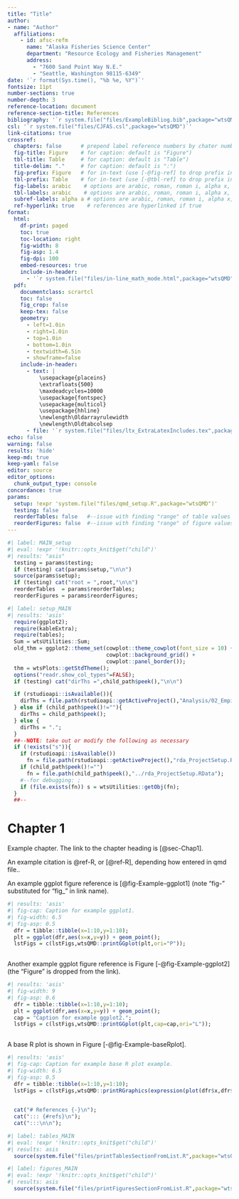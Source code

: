 ```yaml
---
title: "Title"
author: 
- name: "Author"
  affiliations:
    - id: afsc-refm
      name: "Alaska Fisheries Science Center"
      department: "Resource Ecology and Fisheries Management"
      address: 
        - "7600 Sand Point Way N.E."
        - "Seattle, Washington 98115-6349"
date: '`r format(Sys.time(), "%b %e, %Y")`'
fontsize: 11pt 
number-sections: true
number-depth: 3
reference-location: document
reference-section-title: References
bibliography: '`r system.file("files/ExampleBibliog.bib",package="wtsQMD")`'
csl: '`r system.file("files/CJFAS.csl",package="wtsQMD")`'
link-citations: true
crossref:
  chapters: false      # prepend label reference numbers by chater number?
  fig-title: Figure    # for caption: default is "Figure")
  tbl-title: Table     # for caption: default is "Table")
  title-delim: "."     # for caption: default is ":")
  fig-prefix: Figure   # for in-text (use [-@fig-ref] to drop prefix in text)
  tbl-prefix: Table    # for in-text (use [-@tbl-ref] to drop prefix in text)
  fig-labels: arabic    # options are arabic, roman, roman i, alpha x, alpha X; latter two starting from x/X
  tbl-labels: arabic    # options are arabic, roman, roman i, alpha x, alpha X; latter two starting from x/X
  subref-labels: alpha a # options are arabic, roman, roman i, alpha x, alpha X; latter two starting from x/X
  ref-hyperlink: true    # references are hyperlinked if true
format: 
  html: 
    df-print: paged
    toc: true
    toc-location: right
    fig-width: 8
    fig-asp: 1.4
    fig-dpi: 100
    embed-resources: true
    include-in-header: 
      - '`r system.file("files/in-line_math_mode.html",package="wtsQMD")`'
  pdf:
    documentclass: scrartcl
    toc: false
    fig_crop: false
    keep-tex: false
    geometry:
      - left=1.0in
      - right=1.0in
      - top=1.0in
      - bottom=1.0in
      - textwidth=6.5in
      - showframe=false
    include-in-header: 
      - text: |
          \usepackage{placeins}
          \extrafloats{500}
          \maxdeadcycles=10000
          \usepackage{fontspec}
          \usepackage{multicol}
          \usepackage{hhline}
          \newlength\Oldarrayrulewidth
          \newlength\Oldtabcolsep
      - file: '`r system.file("files/ltx_ExtraLatexIncludes.tex",package="wtsQMD")`'
echo: false
warning: false
results: 'hide'
keep-md: true
keep-yaml: false
editor: source
editor_options: 
  chunk_output_type: console
concordance: true
params:
  setup: !expr 'system.file("files/qmd_setup.R",package="wtsQMD")'
  testing: false
  reorderTables: false   #--issue with finding "range" of table values  (don't use)
  reorderFigures: false  #--issue with finding "range" of figure values (don't use)
---
```

<!-- IMPORTANT: if used as a child doc, all chunk labels must be unique within the overall document -->

<!-- 
  NOTEs: 
     * child_path$peek() gives path to current script.
     * before starting a child document, do 
         "child_path$push(file.path(child_path$peek(),rel_path))" first, 
         where rel_path is the relative path to the child
     * after a child document has finished, do "child_path$pop()" to return to current path value
-->

<!-- if not child doc, set up required objects -->
```r
#| label: MAIN_setup
#| eval: !expr '!knitr::opts_knit$get("child")'
#| results: "asis"
  testing = params$testing;
  if (testing) cat(params$setup,"\n\n")
  source(params$setup);
  if (testing) cat("root = ",root,"\n\n")
  reorderTables  = params$reorderTables;
  reorderFigures = params$reorderFigures;
```

```r
#| label: setup_MAIN
#| results: 'asis'
  require(ggplot2);
  require(kableExtra);
  require(tables);
  Sum = wtsUtilities::Sum;
  old_thm = ggplot2::theme_set(cowplot::theme_cowplot(font_size = 10) +
                               cowplot::background_grid() +
                               cowplot::panel_border());
  thm = wtsPlots::getStdTheme();
  options("readr.show_col_types"=FALSE);
  if (testing) cat("dirThs =",child_path$peek(),"\n\n")

  if (rstudioapi::isAvailable()){
    dirThs = file.path(rstudioapi::getActiveProject(),"Analysis/02_Empirical_Selectivity");
  } else if (child_path$peek()!=""){
    dirThs = child_path$peek();
  } else {
    dirThs = ".";
  }
  ##--NOTE: take out or modify the following as necessary
  if (!exists("s")){
    if (rstudioapi::isAvailable())
      fn = file.path(rstudioapi::getActiveProject(),"rda_ProjectSetup.RData");
    if (child_path$peek()!="")
      fn = file.path(child_path$peek(),"../rda_ProjectSetup.RData");
    #--for debugging: ;
    if (file.exists(fn)) s = wtsUtilities::getObj(fn);
  }
  ##--
```

# Chapter 1 {#sec-Chap1}

Example chapter. The link to the chapter heading is [@sec-Chap1]. 

An example citation is @ref-R, or [@ref-R], depending how entered in qmd file..

An example ggplot figure reference is [@fig-Example-ggplot1] (note "fig-" substituted for "fig_" in link name).


```r
#| results: 'asis'
#| fig-cap: Caption for example ggplot1.
#| fig-width: 6.5
#| fig-asp: 0.5
  dfr = tibble::tibble(x=1:10,y=1:10);
  plt = ggplot(dfr,aes(x=x,y=y)) + geom_point();
  lstFigs = c(lstFigs,wtsQMD::printGGplot(plt,ori="P"));
  
```

Another example ggplot figure reference is Figure [-@fig-Example-ggplot2] (the "Figure" is dropped from the link).

```r
#| results: 'asis'
#| fig-width: 9
#| fig-asp: 0.6
  dfr = tibble::tibble(x=1:10,y=1:10);
  plt = ggplot(dfr,aes(x=x,y=y)) + geom_point();
  cap = "Caption for example ggplot2.";
  lstFigs = c(lstFigs,wtsQMD::printGGplot(plt,cap=cap,ori="L"));
  
```

A base R plot is shown in Figure  [-@fig-Example-baseRplot].

```r
#| results: 'asis'
#| fig-cap: Caption for example base R plot example.
#| fig-width: 6.5
#| fig-asp: 0.5
  dfr = tibble::tibble(x=1:10,y=1:10);
  lstFigs = c(lstFigs,wtsQMD::printRGraphics(expression(plot(dfr$x,dfr$y)),ori="P"));
  
```

<!-- # Chapter 2 {#sec-Chap2} -->
<!--```{r main_Chap2, child=file.path(child_path$peek(),"q02_Chap2.qmd"),eval=TRUE}-->
<!--````-->

<!-- references -->
```r
  cat("# References {-}\n");
  cat("::: {#refs}\n");
  cat(":::\n\n");
```

<!-- tables, if not child doc and lstTbls is not empty -->
```r
#| label: tables_MAIN
#| eval: !expr '!knitr::opts_knit$get("child")'
#| results: asis
  source(system.file("files/printTablesSectionFromList.R",package="wtsQMD"));
```

<!-- figures, if not child doc and lstFigs is not empty -->
```r
#| label: figures_MAIN
#| eval: !expr '!knitr::opts_knit$get("child")'
#| results: asis
  source(system.file("files/printFiguresSectionFromList.R",package="wtsQMD"));
```

